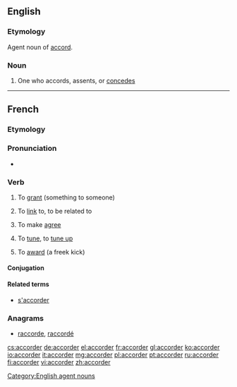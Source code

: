 ==English==

===Etymology===
Agent noun of [[accord]].

===Noun===
{{en-noun}}

# {{rare}} One who accords, assents, or [[concedes]]

[[Category:English agent nouns]]

----
==French==

===Etymology===
{{suffix|lang=fr|accord|er}}

===Pronunciation===
* {{audio|Fr-accorder.ogg|Audio}}

===Verb===
{{fr-verb}}

# {{transitive}} To [[grant]] (something to someone)
# To [[link]] to, to be related to
# {{grammar|lang=fr}} To make [[agree]]
# {{music|lang=fr}} To [[tune]], to [[tune up]]
# {{sports|lang=fr}} To [[award]] (a freek kick)

====Conjugation====
{{fr-conj-er|accord|avoir}}

====Related terms====
* [[s'accorder]]

===Anagrams===
* [[raccorde#French|raccorde]], [[raccordé#French|raccordé]]

[[cs:accorder]]
[[de:accorder]]
[[el:accorder]]
[[fr:accorder]]
[[gl:accorder]]
[[ko:accorder]]
[[io:accorder]]
[[it:accorder]]
[[mg:accorder]]
[[pl:accorder]]
[[pt:accorder]]
[[ru:accorder]]
[[fi:accorder]]
[[vi:accorder]]
[[zh:accorder]]